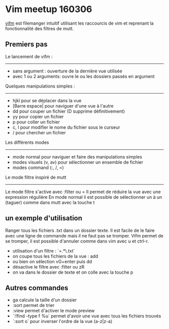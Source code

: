 = Vim meetup 160306 =

[[https://vifm.info/|vifm]] est filemanger intuitif utilisant les raccourcis de vim et reprenant la
fonctionnalité des filtres de mutt.

== Premiers pas ==

Le lancement de vifm :
----------------------

* sans argument : ouverture de la dernière vue utilisée
* avec 1 ou 2 arguments: ouvre le ou les dossiers passés en argument

Quelques manipulations simples :
--------------------------------

* hjkl pour se déplacer dans la vue
* [Barre espace| pour naviguer d'une vue à l'autre
* dd pour couper un fichier (D supprime définitivement)
* yy pour copier un fichier
* p pour coller un fichier
* c, I pour modifier le nome du fichier sous le curseur
* / pour chercher un fichier

Les différents modes
--------------------

* mode normal pour naviguer et faire des manipulations simples
* modes visuels (v, av) pour sélectionner un ensemble de fichier
* modes command (:, /, =)

Le mode filtre inspiré de mutt
------------------------------

Le mode filtre s'active avec :filter ou =
Il permet de réduire la vue avec une expression régulière
En mode normal il est possible de sélectionner un à un (taguer) comme dans mutt
avec la touche t

== un exemple d'utilisation ==

Ranger tous les fichiers .txt dans un dossier texte. Il est facile de le faire
avec une ligne de commande mais il ne faut pas se tromper. Vifm permet de se
tromper, il est possible d'annuler comme dans vim avec u et ctrl-r.

* utilisation d'un filtre : `=.*\.txt`
* on coupe tous les fichiers de la vue : add
* ou bien on sélection vG+enter puis dd
* désactive le filtre avec :filter ou zR
* on va dans le dossier de texte et on colle avec la touche p

== Autres commandes ==

* ga calcule la taille d'un dossier
* :sort permet de trier
* :view permet d'activer le mode preview
* `:!find -type f  %u` permet d'avoir une vue avec tous les fichiers trouvés
* `:sort o` pour inverser l'ordre de la vue (a-z|z-a)
